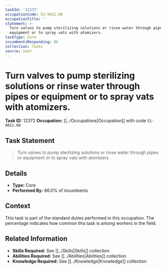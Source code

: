```yaml
---
taskId: '12372'
occupationCode: 51-9012.00
occupationTitle: ''
statement: >-
  Turn valves to pump sterilizing solutions or rinse water through pipes or
  equipment or to spray vats with atomizers.
taskType: Core
incumbentsResponding: 86
collection: Tasks
source: onet
---
```

# Turn valves to pump sterilizing solutions or rinse water through pipes or equipment or to spray vats with atomizers.

**Task ID:** 12372
**Occupation:** [[../Occupations|Occupation]] with code `51-9012.00`

## Task Statement

> Turn valves to pump sterilizing solutions or rinse water through pipes or equipment or to spray vats with atomizers.

## Details

- **Type:** Core
- **Performed By:** 86.0% of incumbents

## Context

This task is part of the standard duties performed in this occupation. The percentage indicates how common this task is among workers in the field.

## Related Information

- **Skills Required:** See [[../Skills|Skills]] collection
- **Abilities Required:** See [[../Abilities|Abilities]] collection
- **Knowledge Required:** See [[../Knowledge|Knowledge]] collection
